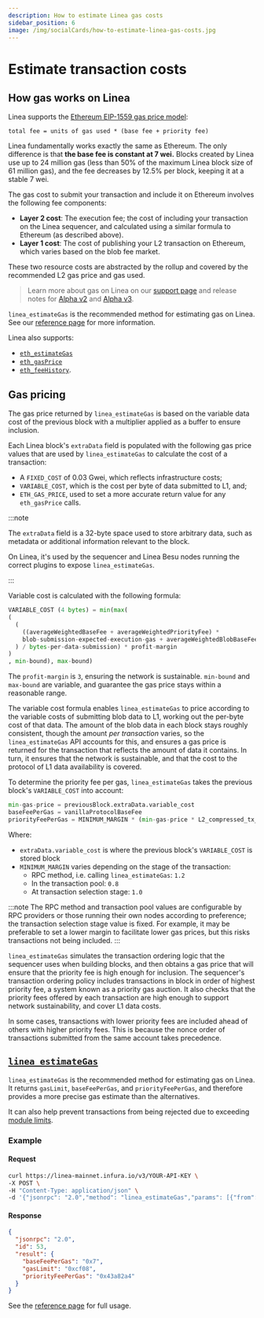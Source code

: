 ```yaml
---
description: How to estimate Linea gas costs
sidebar_position: 6
image: /img/socialCards/how-to-estimate-linea-gas-costs.jpg
---
```



# Estimate transaction costs

## How gas works on Linea

Linea supports the [Ethereum EIP-1559 gas price model](https://ethereum.org/developers/docs/gas):

```
total fee = units of gas used * (base fee + priority fee)
```

Linea fundamentally works exactly the same as Ethereum. The only difference is that **the base fee is constant at 7 wei.** Blocks created by Linea use up to 24 million gas (less than 50% of the maximum Linea block size of 61 million gas), and the fee decreases by 12.5% per block, keeping it at a stable 7 wei.

The gas cost to submit your transaction and include it on Ethereum involves the following fee components:

- **Layer 2 cost**: The execution fee; the cost of including your transaction on the Linea sequencer, and calculated using a similar formula to Ethereum (as described above).
- **Layer 1 cost**: The cost of publishing your L2 transaction on Ethereum, which varies based on the blob fee market.

These two resource costs are abstracted by the rollup and covered by the recommended L2 gas price and gas used.

> Learn more about gas on Linea on our [support page](https://support.linea.build/getting-started/what-does-gas-pay-for/) and release notes for [Alpha v2](../linea-version/index.mdx#alpha-v2) and [Alpha v3](../linea-version/index.mdx#alpha-v3).

`linea_estimateGas` is the recommended method for estimating gas on Linea. See our [reference page](../reference/api/linea-estimategas.mdx) for more information.

Linea also supports:

- [`eth_estimateGas`](https://docs.infura.io/api/networks/linea/json-rpc-methods/eth_estimategas)
- [`eth_gasPrice`](https://docs.infura.io/api/networks/linea/json-rpc-methods/eth_gasprice)
- [`eth_feeHistory`](https://docs.infura.io/api/networks/linea/json-rpc-methods/eth_feehistory).

## Gas pricing

The gas price returned by `linea_estimateGas` is based on the variable data cost of the previous block with a multiplier applied as a buffer to ensure inclusion.

Each Linea block's `extraData` field is populated with the following gas price values that are used by `linea_estimateGas` to calculate the cost of a transaction:

- A `FIXED_COST` of 0.03 Gwei, which reflects infrastructure costs;
- `VARIABLE_COST`, which is the cost per byte of data submitted to L1, and;
- `ETH_GAS_PRICE`, used to set a more accurate return value for any `eth_gasPrice` calls.

:::note

The `extraData` field is a 32-byte space used to store arbitrary data, such as metadata or additional information relevant to the block.

On Linea, it's used by the sequencer and Linea Besu nodes running the correct plugins to expose `linea_estimateGas`.

:::

Variable cost is calculated with the following formula:

```python
VARIABLE_COST (4 bytes) = min(max(
(
  (
    ((averageWeightedBaseFee + averageWeightedPriorityFee) *
    blob-submission-expected-execution-gas + averageWeightedBlobBaseFee * expected-blob-gas
  ) / bytes-per-data-submission) * profit-margin
)
, min-bound), max-bound)
```

The `profit-margin` is `3`, ensuring the network is sustainable. `min-bound` and `max-bound` are variable, and guarantee the gas price stays within a reasonable range.

The variable cost formula enables `linea_estimateGas` to price according to the variable costs of submitting blob data to L1, working out the per-byte cost of that data. The amount of the blob data in each block stays roughly consistent, though the amount _per transaction_ varies, so the `linea_estimateGas` API accounts for this, and ensures a gas price is returned for the transaction that reflects the amount of data it contains. In turn, it ensures that the network is sustainable, and that the cost to the protocol of L1 data availability is covered.

To determine the priority fee per gas, `linea_estimateGas` takes the previous block's `VARIABLE_COST` into account:

```python
min-gas-price = previousBlock.extraData.variable_cost
baseFeePerGas = vanillaProtocolBaseFee
priorityFeePerGas = MINIMUM_MARGIN * (min-gas-price * L2_compressed_tx_size_in_bytes / L2_tx_gas_used + extraData.fixed_cost)
```

Where:

- `extraData.variable_cost` is where the previous block's `VARIABLE_COST` is stored block
- `MINIMUM_MARGIN` varies depending on the stage of the transaction:
  - RPC method, i.e. calling `linea_estimateGas`: `1.2`
  - In the transaction pool: `0.8`
  - At transaction selection stage: `1.0`

:::note The RPC method and transaction pool values are configurable by RPC providers or those running their own nodes according to preference; the transaction selection stage value is fixed. For example, it may be preferable to set a lower margin to facilitate lower gas prices, but this risks transactions not being included. :::

`linea_estimateGas` simulates the transaction ordering logic that the sequencer uses when building blocks, and then obtains a gas price that will ensure that the priority fee is high enough for inclusion. The sequencer's transaction ordering policy includes transactions in block in order of highest priority fee, a system known as a priority gas auction. It also checks that the priority fees offered by each transaction are high enough to support network sustainability, and cover L1 data costs.

In some cases, transactions with lower priority fees are included ahead of others with higher priority fees. This is because the nonce order of transactions submitted from the same account takes precedence.

## [`linea_estimateGas`](../reference/api/linea-estimategas.mdx)

`linea_estimateGas` is the recommended method for estimating gas on Linea. It returns `gasLimit`, `baseFeePerGas`, and `priorityFeePerGas`, and therefore provides a more precise gas estimate than the alternatives.

It can also help prevent transactions from being rejected due to exceeding [module limits](../../architecture/stack/trace-expansion-proving/prover-limits.mdx).

### Example

#### Request

```bash
curl https://linea-mainnet.infura.io/v3/YOUR-API-KEY \
-X POST \
-H "Content-Type: application/json" \
-d '{"jsonrpc": "2.0","method": "linea_estimateGas","params": [{"from": "0x971e727e956690b9957be6d51Ec16E73AcAC83A7","gas":"0x21000"}],"id": 53}'
```

#### Response

```JSON
{
  "jsonrpc": "2.0",
  "id": 53,
  "result": {
    "baseFeePerGas": "0x7",
    "gasLimit": "0xcf08",
    "priorityFeePerGas": "0x43a82a4"
  }
}
```

See the [reference page](../reference/api/linea-estimategas.mdx) for full usage.

